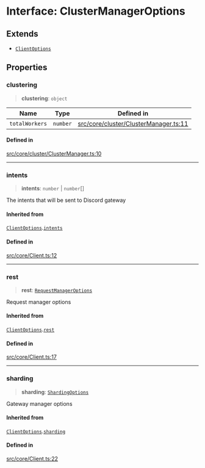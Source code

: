 # Interface: ClusterManagerOptions

## Extends

- [`ClientOptions`](ClientOptions.mdx)

## Properties

### clustering

> **clustering**: `object`

| Name | Type | Defined in |
| ------ | ------ | ------ |
| `totalWorkers` | `number` | [src/core/cluster/ClusterManager.ts:11](https://github.com/devdimer/cordium.js/blob/cfa1fbbb6bea11406ac7a0f9fe16ea54d3dc8144/src/core/cluster/ClusterManager.ts#L11) |

#### Defined in

[src/core/cluster/ClusterManager.ts:10](https://github.com/devdimer/cordium.js/blob/cfa1fbbb6bea11406ac7a0f9fe16ea54d3dc8144/src/core/cluster/ClusterManager.ts#L10)

***

### intents

> **intents**: `number` \| `number`[]

The intents that will be sent to Discord gateway

#### Inherited from

[`ClientOptions`](ClientOptions.mdx).[`intents`](ClientOptions.mdx#intents)

#### Defined in

[src/core/Client.ts:12](https://github.com/devdimer/cordium.js/blob/cfa1fbbb6bea11406ac7a0f9fe16ea54d3dc8144/src/core/Client.ts#L12)

***

### rest

> **rest**: [`RequestManagerOptions`](RequestManagerOptions.mdx)

Request manager options

#### Inherited from

[`ClientOptions`](ClientOptions.mdx).[`rest`](ClientOptions.mdx#rest)

#### Defined in

[src/core/Client.ts:17](https://github.com/devdimer/cordium.js/blob/cfa1fbbb6bea11406ac7a0f9fe16ea54d3dc8144/src/core/Client.ts#L17)

***

### sharding

> **sharding**: [`ShardingOptions`](ShardingOptions.mdx)

Gateway manager options

#### Inherited from

[`ClientOptions`](ClientOptions.mdx).[`sharding`](ClientOptions.mdx#sharding)

#### Defined in

[src/core/Client.ts:22](https://github.com/devdimer/cordium.js/blob/cfa1fbbb6bea11406ac7a0f9fe16ea54d3dc8144/src/core/Client.ts#L22)
